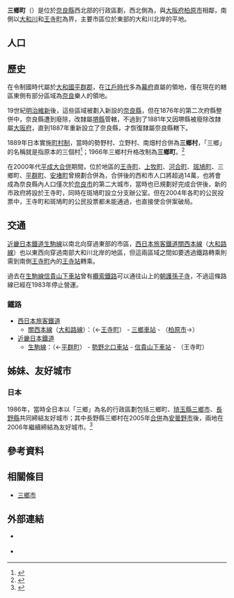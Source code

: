 {{日本町村
| 自治體名   = 三鄉
| 町村       = 町
| 圖像       = [[File:Tatsuta-Taisha03.JPG|240px]]
| 圖像說明   = [[龍田大社|龍田大社]]（龍田神社）
| 町村章     = [[File:Emblem_of_Sango,_Nara.svg|100px]]
| 日文原名   = 三郷町
| 平假名     = さんごうちょう
| 羅馬字拼音 = Sangō-chō
| 都道府縣   = 奈良縣
| 支廳       =
| 郡         = 生駒郡
| 編號       = 29343-1
| 面積       = 8.8
| 邊界未定   =
| 人口       = 23,013<ref>{{Cite web| url=http://www.town.sango.nara.jp/| title=人口與世代| publisher=三鄉町公所| language=ja| accessdate=2019-09-05| archive-date=2019-09-13| archive-url=https://web.archive.org/web/20190913134041/http://www.town.sango.nara.jp/| dead-url=no}}</ref>
| 統計時間   = 2019年8月1日
| 自治體     = [[平群町|平群町]]、[[斑鳩町|斑鳩町]]、[[王寺町|王寺町]]<br />'''[[大阪府|大阪府]]'''：[[八尾市|八尾市]]、[[柏原市|柏原市]]
| 樹         = [[楓|楓]]
| 花         = [[向日葵|向日葵]]
| 鳥         =
| 其他象徵物 =
| 其他象徵   =
| 首長       = {{Tsl|ja|森宏範}}
| 卸任日期   = 2022年6月12日
| 議員數     = 13
| 郵遞區號   = 636-8535
| 所在地     = 生駒郡三鄉町勢野西一丁目1番1號<br />[[File:Sango_Town_Office.jpg|210px]]
| 電話號碼   = 745-73-2101
| 外部連結   = {{url|http://www.town.sango.nara.jp/}}
| 地圖       = [[File:Sango_in_Nara_Prefecture_Ja.svg|250px]]
| 註記       = 
}}

'''三鄉町'''（{{jpn|j=三郷町|hg=さんごうちょう|rm=Sangō chō|f=y}}）是位於[[奈良縣|奈良縣]]西北部的行政區劃，西北側為{{Tsl|ja|信貴山}}，與[[大阪府|大阪府]][[柏原市|柏原市]]相鄰，南側以[[大和川|大和川]]和[[王寺町|王寺町]]為界，主要市區位於東部的大和川北岸的平地。

== 人口 ==
{{日本人口統計|location=Sango, Nara|code=29343|name=三鄉町}}

== 歷史 ==

在令制國時代屬於[[大和國|大和國]][[平群郡|平群郡]]，在[[江戶時代|江戶時代]]多為[[幕府|幕府]]直屬的領地，僅在現在的轄區東側有部分區域為[[奈良县|奈良]]樂人的領地。

19世紀[[明治維新|明治維新]]後，這些區域被劃入新設的[[奈良縣|奈良縣]]，但在1876年的第二次府縣整併中，奈良縣遭到廢除，改隸屬[[堺縣|堺縣]]管轄，不過到了1881年又因堺縣被廢除改隸屬[[大阪府|大阪府]]，直到1887年重新設立了奈良縣，才恢復隸屬奈良縣轄下。

1889年日本實施[[町村制|町村制]]，當時的勢野村、立野村、南畑村合併為'''三鄉村'''，「三鄉」的名稱就是指原本的三個村<ref>{{Cite web| url=http://www.town.sango.nara.jp/kikakuzaisei/gyose/gaiyo/shokai/yurai.html| title=名前の由来、町章、町の木、町の花、町歌、町民憲章| date=2013-03-17| publisher=三鄉町公所| accessdate=2019-09-06| language=ja| archive-date=2019-09-06| archive-url=https://web.archive.org/web/20190906071912/http://www.town.sango.nara.jp/kikakuzaisei/gyose/gaiyo/shokai/yurai.html| dead-url=no}}</ref>；1966年三鄉村升格改制為'''三鄉町'''。<ref>{{Cite web| url=http://www.town.sango.nara.jp/kikakuzaisei/gyose/gaiyo/shokai/rekishi.html| title=歴史| date=2016-11-24| publisher=三鄉町公所| accessdate=2019-09-06| language=ja| archive-date=2019-09-06| archive-url=https://web.archive.org/web/20190906071858/http://www.town.sango.nara.jp/kikakuzaisei/gyose/gaiyo/shokai/rekishi.html| dead-url=no}}</ref>

在2000年代[[平成大合併|平成大合併]]期間，位於{{Tsl|ja|西和}}地區的[[王寺町|王寺町]]、[[上牧町|上牧町]]、[[河合町|河合町]]、[[斑鳩町|斑鳩町]]、三鄉町、[[平群町|平群町]]、[[安堵町|安堵町]]曾規劃合併為{{Tsl|ja|西和市}}，合併後的西和市人口將超過14萬，也將會成為奈良縣內人口僅次於[[奈良市|奈良市]]的第二大城市，當時也已規劃好完成合併後，新的市政府將設於王寺町，同時在斑鳩町設立分支辦公室。但在2004年各町的公民投票中，王寺町和斑鳩町的公民投票都未能通過，也直接使合併案破局。

== 交通 ==

[[近畿日本鐵道|近畿日本鐵道]][[生駒線|生駒線]]以南北向穿過東部的市區，[[西日本旅客鐵道|西日本旅客鐵道]][[關西本線|關西本線]]（[[大和路線|大和路線]]）也以東西向穿過南部大和川北岸的地區，但這兩區域之間如要透過鐵路轉乘則需到南側[[王寺町|王寺町]]內的[[王寺站_(日本)|王寺站]]轉乘。

過去在[[生駒線|生駒線]][[信貴山下車站|信貴山下車站]]曾有[[纜索鐵路|纜索鐵路]]{{Tsl|ja|近鉄東信貴鋼索線|東信貴鋼索線}}可以通往{{Tsl|ja|信貴山}}山上的[[朝護孫子寺|朝護孫子寺]]，不過這條路線已經在1983年停止營運。

=== 鐵路 ===

* [[西日本旅客鐵道|西日本旅客鐵道]]
** [[關西本線|關西本線]]（[[大和路線|大和路線]]）：（←[[王寺町|王寺町]]） - [[三鄉車站_(奈良縣)|三鄉車站]] - （[[柏原市|柏原市]]→）
* [[近畿日本鐵道|近畿日本鐵道]]
** [[生駒線|生駒線]]：（←[[平群町|平群町]]） - [[勢野北口車站|勢野北口車站]] - [[信貴山下車站|信貴山下車站]] - （王寺町）

== 姊妹、友好城市 ==

=== 日本 ===

1986年，當時全日本以「三鄉」為名的行政區劃包括三鄉町、[[琦玉縣|琦玉縣]][[三鄉市|三鄉市]]、[[長野縣|長野縣]]{{Tsl|ja|三郷村_(長野県)|三鄉村_(長野縣)|三鄉村}}共同締結友好城市；其中長野縣三鄉村在2005年[[市町村合併|合併]]為[[安曇野市|安曇野市]]後，兩地在2006年繼續締結為友好城市。<ref>{{Cite web| url=http://www.town.sango.nara.jp/kikakuzaisei/kyoiku/bunka/yukotoshi.html| title=友好都市| date=2013-05-17| publisher=三鄉町公所| accessdate=2019-09-06| language=ja| archive-date=2019-09-06| archive-url=https://web.archive.org/web/20190906074035/http://www.town.sango.nara.jp/kikakuzaisei/kyoiku/bunka/yukotoshi.html| dead-url=no}}</ref>

== 參考資料 ==
{{Reflist}}

== 相關條目 ==
{{Commonscat|Sango, Nara}}

* [[三鄉市|三鄉市]]

== 外部連結 ==

* {{Ja}} {{Facebook|sango.town|三鄉町}}
* {{Ja}} {{Twitter|sangotown|三鄉町}}

{{奈良縣}}
{{Authority control}}